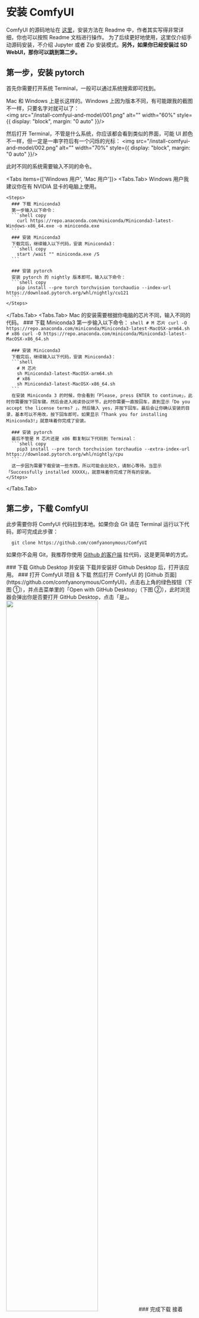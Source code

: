 
# 安装 ComfyUI

ComfyUI 的源码地址在 [这里](https://github.com/comfyanonymous/ComfyUI)，安装方法在 Readme 中，作者其实写得非常详细，你也可以按照 Readme 文档进行操作。
<Callout type="info">
  为了后续更好地使用，这里仅介绍手动源码安装，不介绍 Jupyter 或者 Zip 安装模式。**另外，如果你已经安装过 SD WebUI，那你可以跳到第二步。**
</Callout>

## 第一步，安装 pytorch
首先你需要打开系统 Terminal，一般可以通过系统搜索即可找到。

Mac 和 Windows 上是长这样的。Windows 上因为版本不同，有可能跟我的截图不一样，只要名字对就可以了：
<br/>
<PhotoProvider>
  <PhotoView src="/install-comfyui-and-model/001.png">
      <img src="/install-comfyui-and-model/001.png" alt="" width="60%" style={{ display: "block", margin: "0 auto" }}/>
  </PhotoView>
</PhotoProvider>

然后打开 Terminal，不管是什么系统，你应该都会看到类似的界面，可能 UI 颜色不一样，但一定是一串字符后有一个闪烁的光标：
<PhotoProvider>
  <PhotoView src="/install-comfyui-and-model/002.png">
      <img src="/install-comfyui-and-model/002.png" alt="" width="70%" style={{ display: "block", margin: "0 auto" }}/>
  </PhotoView>
</PhotoProvider>

此时不同的系统需要输入不同的命令。

<Tabs items={['Windows 用户', 'Mac 用户']}>
  <Tabs.Tab>
    Windows 用户我建议你在有 NVIDIA 显卡的电脑上使用。

    <Steps>
      ### 下载 Miniconda3
      第一步输入以下命令：
      ```shell copy
        curl https://repo.anaconda.com/miniconda/Miniconda3-latest-Windows-x86_64.exe -o miniconda.exe
      ```
      ### 安装 Miniconda3
      下载完后，继续输入以下代码，安装 Miniconda3：
      ```shell copy
        start /wait "" miniconda.exe /S
      ```

      ### 安装 pytorch
      安装 pytorch 的 nightly 版本即可。输入以下命令：
      ```shell copy
        pip install --pre torch torchvision torchaudio --index-url https://download.pytorch.org/whl/nightly/cu121
      ```
    </Steps>
  </Tabs.Tab>
  <Tabs.Tab>
    Mac 的安装需要根据你电脑的芯片不同，输入不同的代码。
    <Steps>
      ### 下载 Miniconda3
      第一步输入以下命令：
      ```shell
      # M 芯片
      curl -O https://repo.anaconda.com/miniconda/Miniconda3-latest-MacOSX-arm64.sh
      # x86
      curl -O https://repo.anaconda.com/miniconda/Miniconda3-latest-MacOSX-x86_64.sh
      ```
      
      ### 安装 Miniconda3
      下载完后，继续输入以下代码，安装 Miniconda3：
      ```shell
        # M 芯片
        sh Miniconda3-latest-MacOSX-arm64.sh
        # x86
        sh Miniconda3-latest-MacOSX-x86_64.sh
      ```
      在安装 Miniconda 3 的时候，你会看到「Please, press ENTER to continue」，此时你需要按下回车键。然后会进入阅读协议环节，此时你需要一直按回车，直到显示「Do you accept the license terms? 」，然后输入 yes，并按下回车。最后会让你确认安装的目录，基本可以不用改，按下回车即可。如果显示「Thank you for installing Miniconda3!」就意味着你完成了安装。

      ### 安装 pytorch
      最后不管是 M 芯片还是 x86 都复制以下代码到 Terminal：
      ```shell copy
        pip3 install --pre torch torchvision torchaudio --extra-index-url https://download.pytorch.org/whl/nightly/cpu
      ```
      这一步因为需要下载安装一些东西，所以可能会比较久，请耐心等待。当显示「Successfully installed XXXXX」，就意味着你完成了所有的安装。
    </Steps>

    
  </Tabs.Tab>
</Tabs>

<Subscribe />

## 第二步，下载  ComfyUI
此步需要你将 ComfyUI 代码拉到本地。如果你会 Git 请在 Terminal 运行以下代码，即可完成此步骤：
```shell copy
  git clone https://github.com/comfyanonymous/ComfyUI
```

如果你不会用 Git，我推荐你使用 [Github 的客户端](https://desktop.github.com/) 拉代码，这是更简单的方式。

<Steps>
  ### 下载 Github Desktop 并安装
  下载并安装好 Github Desktop 后，打开该应用。
  ### 打开 ComfyUI 项目 & 下载
  然后打开 ComfyUI 的 [Github 页面](https://github.com/comfyanonymous/ComfyUI)，点击右上角的绿色按钮（下图 ①），并点击菜单里的「Open with GitHub Desktop」（下图 ②），此时浏览器会弹出你是否要打开 GitHub Desktop，点击「是」。
  <PhotoProvider>
    <PhotoView src="/install-comfyui-and-model/003.png">
        <img src="/install-comfyui-and-model/003.png" alt="" width="70%" style={{ display: "block", margin: "0 auto" }}/>
    </PhotoView>
  </PhotoProvider>
  ### 完成下载
  接着 GitHub Desktop 会让你选择一个保存位置，你可以按需调整，然后点击确定。Github Desktop 会同步云端的代码到本地，如果你看到下方这样的界面，这就意味着你已经完成了代码同步。
  <PhotoProvider>
    <PhotoView src="/install-comfyui-and-model/004.png">
        <img src="/install-comfyui-and-model/004.png" alt="" width="70%" style={{ display: "block", margin: "0 auto" }}/>
    </PhotoView>
  </PhotoProvider>
</Steps>

## 第三步，安装依赖
下载好代码后，需要安装依赖。有两种方法安装依赖。

<Tabs items={['VS Code 方法（推荐）', 'Terminal 方法']}>
  <Tabs.Tab>
    如果你安装过 [Visual Studio Code](https://code.visualstudio.com/)，那你只需要：
    <Steps>
      ### 打开项目文件夹
      在 Github Desktop 上点击「Open in Visual Studio Code」按钮。此时 VS Code 会打开。
      ### 打开 VS Code Terminal
      接着你需要点击 VS Code 右上角的第二个 icon，然后你会在软件底部看到一个类似你之前在 Terminal 里看到的命令输入界面。
      <PhotoProvider>
        <PhotoView src="/install-comfyui-and-model/005.png">
            <img src="/install-comfyui-and-model/005.png" alt="" width="70%" style={{ display: "block", margin: "0 auto" }}/>
        </PhotoView>
      </PhotoProvider>
      ### 输入命令
      最后一步你需要在底部 Terminal 输入以下命令，并点击回车：
      ```shell
      # 如果遇到网络问题看后面的 Q&A
      pip install -r requirements.txt
      ```
      <Callout type="warning" emoji="⚠️">
        你有可能会遇到如 pip 安装的报错，那此时你可以尝试下 pip3：
        ```shell copy
        pip3 install -r requirements.txt
        ```
      </Callout>
    </Steps>
  </Tabs.Tab>
  <Tabs.Tab>
    如果你没有安装 VS Code 也不想安装，那你可以实用 Terminal 安装这些依赖。你只需要按照以下步骤进行：
    <Steps>
      ### 打开项目文件夹
      在 Github Desktop 上点击「Show in Finder」按钮，如果是 Win 则是「Show in Explorer」按钮。
      ### 找到项目文件夹的路径
      此时 Finder 会打开 ComfyUI 的文件夹，你需要在空白处点击右键，然后点击 Get Info（或者是类似「文件夹信息」之类的按钮）。然后你会在新的窗口看到此文件夹的位置信息，类似下图所示。Win 的用户可以直接在文件夹的导航处看到这个位置信息。框选并复制这串个信息。你复制的信息应该是一些斜杠加字符，比如我的是这样的：/Users/jimmywang/Documents/GitHub
      <PhotoProvider>
        <PhotoView src="/install-comfyui-and-model/006.png">
            <img src="/install-comfyui-and-model/006.png" alt="" width="40%" style={{ display: "block", margin: "0 auto" }}/>
        </PhotoView>
      </PhotoProvider>
      ### cd 到项目文件夹
      打开 Terminal 输入 cd，然后空格，接着黏贴上一步复制好的代码。然后需要注意，此时你还需要在最后补上 ComfyUI 然后按下回车，如果顺利的话，会是这样：
      <PhotoProvider>
        <PhotoView src="/install-comfyui-and-model/007.png">
            <img src="/install-comfyui-and-model/007.png" alt="" width="70%" style={{ display: "block", margin: "0 auto" }}/>
        </PhotoView>
      </PhotoProvider>
      ### 输入命令
      最后一步你需要在那里输入以下代码，并点击回车：
      ```shell
      # 如果遇到网络问题看后面的 Q&A
      pip install -r requirements.txt
      ```
      <Callout type="warning" emoji="⚠️">
        你有可能会遇到如 pip 安装的报错，那此时你可以尝试下 pip3：
        ```shell copy
        pip3 install -r requirements.txt
        ```
      </Callout>
    </Steps>
  </Tabs.Tab>
</Tabs>

不管使用哪种方法，你应该都会在最后看到「Successfully installed XXXXX」这就意味着你完成了安装。

## 第四步，启动服务

不管你在上一步是用 VS Code 运行，还是在 Terminal 里运行，你都可以继续输入以下代码：

```shell copy
  python main.py
```
<Callout type="warning" emoji="⚠️">
  这一步，如果你想让 ComfyUI 运行得更快，可以输入以下代码：

  ```shell copy
    python main.py --force-fp16
  ```
  
  另外，如果你遇到类似上一步的报错问题，可以尝试用 python3：
  ```shell copy
    python3 main.py
  ``` 
</Callout>

当你看到「To see the GUI go to: http://127.0.0.1:8188」，
就意味着你已经完成了 ComfyUI 的安装，并成功运行。此时你只需要在浏览器里复制黏贴下方地址即可：

```shell copy
  http://127.0.0.1:8188/ 
```
你应该能看到以下界面。恭喜你，ComfyUI 已经安装好了。但此时还没法运行 Stable DIffusion 生图。你还需要下载关键的模型，在下一章我会教大家如何下载并安装所需的模型。
<br/>
<PhotoProvider>
  <PhotoView src="/install-comfyui-and-model/008.png">
      <img src="/install-comfyui-and-model/008.png" alt="" width="80%" style={{ display: "block", margin: "0 auto" }}/>
  </PhotoView>
</PhotoProvider>

## Q&A

**Q: 在终端命令行无法下载内容该怎么办？**

这是因为网络没有做到终端 FanQiang，终端 FanQiang 需要配置好代理。
```shell
# 具体端口要根据自己的 FanQiang 服务来看，最好把这个配置到默认的终端启动项里边
export https_proxy=http://127.0.0.1:7890 http_proxy=http://127.0.0.1:7890 all_proxy=socks5://127.0.0.1:7890
```

<Subscribe />

